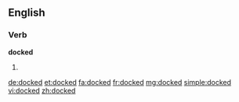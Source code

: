 ==English==

===Verb===
'''docked'''

# {{past of|dock}}

[[de:docked]]
[[et:docked]]
[[fa:docked]]
[[fr:docked]]
[[mg:docked]]
[[simple:docked]]
[[vi:docked]]
[[zh:docked]]